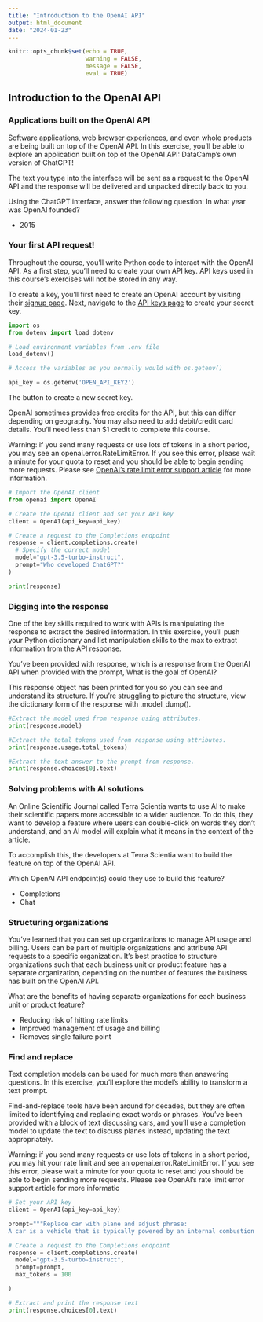 ```yaml
---
title: "Introduction to the OpenAI API"
output: html_document
date: "2024-01-23"
---
```


```r
knitr::opts_chunk$set(echo = TRUE, 
                      warning = FALSE, 
                      message = FALSE,
                      eval = TRUE)

```

## Introduction to the OpenAI API

### Applications built on the OpenAI API
Software applications, web browser experiences, and even whole products are being built on top of the OpenAI API. In this exercise, you'll be able to explore an application built on top of the OpenAI API: DataCamp's own version of ChatGPT!

The text you type into the interface will be sent as a request to the OpenAI API and the response will be delivered and unpacked directly back to you.

Using the ChatGPT interface, answer the following question: In what year was OpenAI founded?

- 2015


### Your first API request!
Throughout the course, you'll write Python code to interact with the OpenAI API. As a first step, you'll need to create your own API key. API keys used in this course's exercises will not be stored in any way.




To create a key, you'll first need to create an OpenAI account by visiting their [signup page](https://platform.openai.com/signup). Next, navigate to the [API keys page](https://platform.openai.com/account/api-keys) to create your secret key.

```python
import os
from dotenv import load_dotenv

# Load environment variables from .env file
load_dotenv()

# Access the variables as you normally would with os.getenv()

api_key = os.getenv('OPEN_API_KEY2')

```

The button to create a new secret key.

OpenAI sometimes provides free credits for the API, but this can differ depending on geography. You may also need to add debit/credit card details. You'll need less than $1 credit to complete this course.

Warning: if you send many requests or use lots of tokens in a short period, you may see an openai.error.RateLimitError. If you see this error, please wait a minute for your quota to reset and you should be able to begin sending more requests. Please see [OpenAI's rate limit error support article](https://help.openai.com/en/articles/6897202-ratelimiterror) for more information.

```python
# Import the OpenAI client
from openai import OpenAI

# Create the OpenAI client and set your API key
client = OpenAI(api_key=api_key)

# Create a request to the Completions endpoint
response = client.completions.create(
  # Specify the correct model
  model="gpt-3.5-turbo-instruct",
  prompt="Who developed ChatGPT?"
)

print(response)
```


### Digging into the response
One of the key skills required to work with APIs is manipulating the response to extract the desired information. In this exercise, you'll push your Python dictionary and list manipulation skills to the max to extract information from the API response.

You've been provided with response, which is a response from the OpenAI API when provided with the prompt, What is the goal of OpenAI?

This response object has been printed for you so you can see and understand its structure. If you're struggling to picture the structure, view the dictionary form of the response with .model_dump().


```python
#Extract the model used from response using attributes.
print(response.model)

#Extract the total tokens used from response using attributes.
print(response.usage.total_tokens)

#Extract the text answer to the prompt from response.
print(response.choices[0].text)
```


### Solving problems with AI solutions
An Online Scientific Journal called Terra Scientia wants to use AI to make their scientific papers more accessible to a wider audience. To do this, they want to develop a feature where users can double-click on words they don't understand, and an AI model will explain what it means in the context of the article.

To accomplish this, the developers at Terra Scientia want to build the feature on top of the OpenAI API.

Which OpenAI API endpoint(s) could they use to build this feature?

- Completions
- Chat

### Structuring organizations
You've learned that you can set up organizations to manage API usage and billing. Users can be part of multiple organizations and attribute API requests to a specific organization. It's best practice to structure organizations such that each business unit or product feature has a separate organization, depending on the number of features the business has built on the OpenAI API.

What are the benefits of having separate organizations for each business unit or product feature?

- Reducing risk of hitting rate limits
- Improved management of usage and billing
- Removes single failure point


### Find and replace
Text completion models can be used for much more than answering questions. In this exercise, you'll explore the model's ability to transform a text prompt.

Find-and-replace tools have been around for decades, but they are often limited to identifying and replacing exact words or phrases. You've been provided with a block of text discussing cars, and you'll use a completion model to update the text to discuss planes instead, updating the text appropriately.

Warning: if you send many requests or use lots of tokens in a short period, you may hit your rate limit and see an openai.error.RateLimitError. If you see this error, please wait a minute for your quota to reset and you should be able to begin sending more requests. Please see OpenAI's rate limit error support article for more informatio

```python
# Set your API key
client = OpenAI(api_key=api_key)

prompt="""Replace car with plane and adjust phrase:
A car is a vehicle that is typically powered by an internal combustion engine or an electric motor. It has four wheels, and is designed to carry passengers and/or cargo on roads or highways. Cars have become a ubiquitous part of modern society, and are used for a wide variety of purposes, such as commuting, travel, and transportation of goods. Cars are often associated with freedom, independence, and mobility."""

# Create a request to the Completions endpoint
response = client.completions.create(
  model="gpt-3.5-turbo-instruct",
  prompt=prompt,
  max_tokens = 100

)

# Extract and print the response text
print(response.choices[0].text)
```


